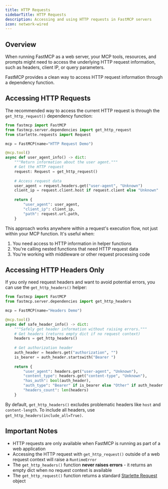 ```yaml
---
title: HTTP Requests
sidebarTitle: HTTP Requests
description: Accessing and using HTTP requests in FastMCP servers
icon: network-wired
---
```


<VersionBadge version="2.2.11" />

## Overview

When running FastMCP as a web server, your MCP tools, resources, and prompts might need to access the underlying HTTP request information, such as headers, client IP, or query parameters.

FastMCP provides a clean way to access HTTP request information through a dependency function.

## Accessing HTTP Requests

The recommended way to access the current HTTP request is through the `get_http_request()` dependency function:

```python {2, 3, 11}
from fastmcp import FastMCP
from fastmcp.server.dependencies import get_http_request
from starlette.requests import Request

mcp = FastMCP(name="HTTP Request Demo")

@mcp.tool()
async def user_agent_info() -> dict:
    """Return information about the user agent."""
    # Get the HTTP request
    request: Request = get_http_request()
    
    # Access request data
    user_agent = request.headers.get("user-agent", "Unknown")
    client_ip = request.client.host if request.client else "Unknown"
    
    return {
        "user_agent": user_agent,
        "client_ip": client_ip,
        "path": request.url.path,
    }
```

This approach works anywhere within a request's execution flow, not just within your MCP function. It's useful when:

1. You need access to HTTP information in helper functions
2. You're calling nested functions that need HTTP request data
3. You're working with middleware or other request processing code

## Accessing HTTP Headers Only

If you only need request headers and want to avoid potential errors, you can use the `get_http_headers()` helper:

```python {2}
from fastmcp import FastMCP
from fastmcp.server.dependencies import get_http_headers

mcp = FastMCP(name="Headers Demo")

@mcp.tool()
async def safe_header_info() -> dict:
    """Safely get header information without raising errors."""
    # Get headers (returns empty dict if no request context)
    headers = get_http_headers()
    
    # Get authorization header
    auth_header = headers.get("authorization", "")
    is_bearer = auth_header.startswith("Bearer ")
    
    return {
        "user_agent": headers.get("user-agent", "Unknown"),
        "content_type": headers.get("content-type", "Unknown"),
        "has_auth": bool(auth_header),
        "auth_type": "Bearer" if is_bearer else "Other" if auth_header else "None",
        "headers_count": len(headers)
    }
```

By default, `get_http_headers()` excludes problematic headers like `host` and `content-length`. To include all headers, use `get_http_headers(include_all=True)`.

## Important Notes

- HTTP requests are only available when FastMCP is running as part of a web application
- Accessing the HTTP request with `get_http_request()` outside of a web request context will raise a `RuntimeError`
- The `get_http_headers()` function **never raises errors** - it returns an empty dict when no request context is available
- The `get_http_request()` function returns a standard [Starlette Request](https://www.starlette.io/requests/) object